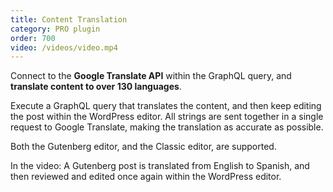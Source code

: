 ```yaml
---
title: Content Translation
category: PRO plugin
order: 700
video: /videos/video.mp4
---
```


Connect to the **Google Translate API** within the GraphQL query, and **translate content to over 130 languages**.

Execute a GraphQL query that translates the content, and then keep editing the post within the WordPress editor. All strings are sent together in a single request to Google Translate, making the translation as accurate as possible.

Both the Gutenberg editor, and the Classic editor, are supported.

In the video: A Gutenberg post is translated from English to Spanish, and then reviewed and edited once again within the WordPress editor.